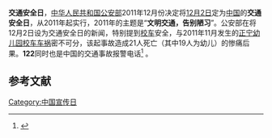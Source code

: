 '''交通安全日'''，[[中华人民共和国公安部|中华人民共和国公安部]]2011年12月份决定将[[12月2日|12月2日]]定为[[中国|中国]]的'''交通安全日'''，从2011年起实行，2011年的主题是“'''文明交通，告别陋习'''”。公安部在将12月2日设为交通安全日的新闻，特别提到[[校车|校车]]安全，与2011年11月发生的[[2011年甘肅正寧幼兒園校車車禍|正宁幼儿园校车车祸]]密不可分，该起事故造成21人死亡（其中19人为幼儿）的惨痛后果。'''122'''同时也是中国的交通事故报警电话<ref>{{cite news|author=王清波|title=公安部将12月2日定为交通安全日 今年交通安全日的主题是“文明交通，告别陋习”|url=http://www.mps.gov.cn/n16/n1237/n1342/n803715/3027610.html|accessdate=2011-12-02|newspaper=中华人民共和国公安部|date=2011-12-03|deadurl=yes|archiveurl=https://web.archive.org/web/20111204030038/http://www.mps.gov.cn/n16/n1237/n1342/n803715/3027610.html|archivedate=2011-12-04}}</ref> 。


==参考文献==
<div class="references-small">
<references></references>
</div>
[[Category:中国宣传日|Category:中国宣传日]]